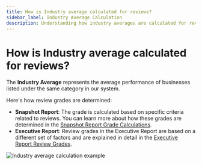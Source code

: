 ```yaml
---
title: How is Industry average calculated for reviews?
sidebar_label: Industry Average Calculation
description: Understanding how industry averages are calculated for review metrics in Reputation Management
---
```


# How is Industry average calculated for reviews?

The **Industry Average** represents the average performance of businesses listed under the same category in our system.

Here's how review grades are determined:

- **Snapshot Report**: The grade is calculated based on specific criteria related to reviews. You can learn more about how these grades are determined in the [Snapshot Report Grade Calculations](/vendasta-products/reputation-management/snapshot-report-grade-calculations).
- **Executive Report**: Review grades in the Executive Report are based on a different set of factors and are explained in detail in the [Executive Report Review Grades](/vendasta-products/reputation-management/executive-report-review-grades).

![Industry average calculation example](/img/reputation-management/image001.png)